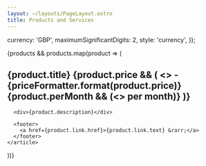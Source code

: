 ```yaml
---
layout: ~/layouts/PageLayout.astro
title: Products and Services
---
```



  currency: 'GBP',
  maximumSignificantDigits: 2,
  style: 'currency',
});

<div class="space-y-6">
  {products && products.map(product => (
    <article class="space-y-4">
      <h2>
        {product.title}
        {product.price && (
          <> - {priceFormatter.format(product.price)}
          {product.perMonth && (<> per month</>)}
          </>
        )}
      </h2>

      <div>{product.description}</div>

      <footer>
        <a href={product.link.href}>{product.link.text} &rarr;</a>
      </footer>
    </article>
  ))}
</div>
